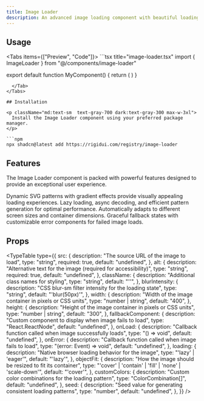 ```yaml
---
title: Image Loader
description: An advanced image loading component with beautiful loading states, error handling, and performance optimizations.
---
```



## Usage


<Tabs items={["Preview", "Code"]}>
  <Tab value="Preview">
    <ImageLoaderPreview />
  </Tab>
  <Tab value="Code">
    ```tsx title="image-loader.tsx"
import { ImageLoader } from "@/components/image-loader"

export default function MyComponent() {
  return (
    <ImageLoader
      src="https://example.com/image.jpg"
      alt="Description of the image"
      width={400}
      height={300}
    />
  )
}
```
  </Tab>
</Tabs>

## Installation

<p className="md:text-sm  text-gray-700 dark:text-gray-300 max-w-3xl">
  Install the Image Loader component using your preferred package manager.
</p>

```npm
npx shadcn@latest add https://rigidui.com/registry/image-loader
```

## Features


<p className="md:text-sm mb-4!  text-gray-700 dark:text-gray-300 max-w-3xl">
  The Image Loader component is packed with powerful features designed to
  provide an exceptional user experience.
</p>

<Cards>
  <Card title="Beautiful Loading States">
    Dynamic SVG patterns with gradient effects provide visually appealing
    loading experiences.
  </Card>
  <Card title="Optimized Performance">
    Lazy loading, async decoding, and efficient pattern generation for optimal
    performance.
  </Card>
  <Card title="Responsive Design">
    Automatically adapts to different screen sizes and container dimensions.
  </Card>
  <Card title="Error Handling">
    Graceful fallback states with customizable error components for failed image
    loads.
  </Card>
</Cards>

## Props

<TypeTable
  type={{
    src: {
      description: "The source URL of the image to load",
      type: "string",
      required: true,
      default: "undefined",
    },
    alt: {
      description:
        "Alternative text for the image (required for accessibility)",
      type: "string",
      required: true,
      default: "undefined",
    },
    className: {
      description: "Additional class names for styling",
      type: "string",
      default: "''",
    },
    blurIntensity: {
      description: "CSS blur-sm filter intensity for the loading state",
      type: "string",
      default: "'blur(50px)'",
    },
    width: {
      description: "Width of the image container in pixels or CSS units",
      type: "number | string",
      default: "400",
    },
    height: {
      description: "Height of the image container in pixels or CSS units",
      type: "number | string",
      default: "300",
    },
    fallbackComponent: {
      description: "Custom component to display when image fails to load",
      type: "React.ReactNode",
      default: "undefined",
    },
    onLoad: {
      description: "Callback function called when image successfully loads",
      type: "() => void",
      default: "undefined",
    },
    onError: {
      description: "Callback function called when image fails to load",
      type: "(error: Event) => void",
      default: "undefined",
    },
    loading: {
      description: "Native browser loading behavior for the image",
      type: "'lazy' | 'eager'",
      default: "'lazy'",
    },
    objectFit: {
      description: "How the image should be resized to fit its container",
      type: "'cover' | 'contain' | 'fill' | 'none' | 'scale-down'",
      default: "'cover'",
    },
    customColors: {
      description: "Custom color combinations for the loading pattern",
      type: "ColorCombination[]",
      default: "undefined",
    },
    seed: {
      description: "Seed value for generating consistent loading patterns",
      type: "number",
      default: "undefined",
    },
  }}
/>
